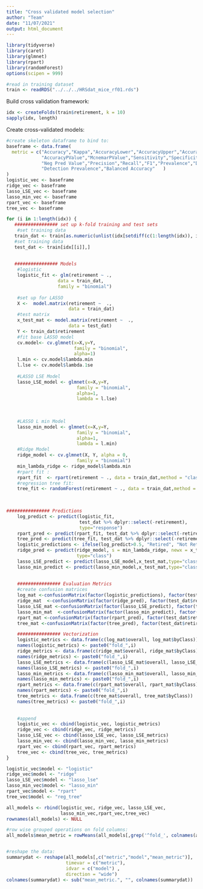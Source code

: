 ```yaml
---
title: "Cross validated model selection"
author: "Team"
date: "11/07/2021"
output: html_document
---
```


```r
library(tidyverse)
library(caret)
library(glmnet)
library(rpart)
library(randomForest)
options(scipen = 999)
```

```r
#read in training dataset
train <- readRDS("../../../HRSdat_mice_rf01.rds")
```


Build cross validation framework: 

```r
idx <- createFolds(train$retirement, k = 10)
sapply(idx, length)
```


Create cross-validated models:  
```r
#create skeleton dataframe to bind to:
baseframe <- data.frame(
  metric = c("Accuracy","Kappa","AccuracyLower","AccuracyUpper","AccuracyNull",
             "AccuracyPValue","McnemarPValue","Sensitivity","Specificity","Pos Pred Value",
             "Neg Pred Value","Precision","Recall","F1","Prevalence","Detection Rate",
             "Detection Prevalence","Balanced Accuracy"   )
)
logistic_vec <- baseframe
ridge_vec <- baseframe
lasso_LSE_vec <- baseframe
lasso_min_vec <- baseframe
rpart_vec <- baseframe
tree_vec <- baseframe

for (i in 1:length(idx)) {
   ################ set up k-fold training and test sets
    #set training data
   train_dat <- train[as.numeric(unlist(idx[setdiff(c(1:length(idx)), i)])), ]
   #set training data
   test_dat <- train[idx[[i]],]
    
   
   ################ Models
    #logistic
    logistic_fit <- glm(retirement ~ ., 
                   data = train_dat,
                   family = "binomial")
    
    #set up for LASSO
    X <-  model.matrix(retirement ~  ., 
                       data = train_dat)
    #test matrix
    x_test_mat <- model.matrix(retirement ~  ., 
                       data = test_dat)
    Y <- train_dat$retirement
    #fit base LASSO model
    cv.model<- cv.glmnet(x=X,y=Y, 
                         family = "binomial", 
                         alpha=1)  
    l.min <- cv.model$lambda.min
    l.lse <- cv.model$lambda.1se
    
    #LASSO LSE Model
    lasso_LSE_model <- glmnet(x=X,y=Y, 
                          family = "binomial", 
                          alpha=1, 
                          lambda = l.lse)
    
    
    
    #LASSO L min Model
    lasso_min_model <- glmnet(x=X,y=Y, 
                          family = "binomial", 
                          alpha=1, 
                          lambda = l.min)
    #Ridge Model
    ridge_model <- cv.glmnet(X, Y, alpha = 0,
                          family = "binomial")
    min_lambda_ridge <- ridge_model$lambda.min
    #rpart fit :
    rpart_fit  <- rpart(retirement ~ ., data = train_dat,method = "class")
    #regression tree fit: 
    tree_fit <- randomForest(retirement ~ ., data = train_dat,method = "class")

    
    
################ Predictions
    log_predict <- predict(logistic_fit, 
                           test_dat %>% dplyr::select(-retirement),
                           type="response")
    rpart_pred <- predict(rpart_fit, test_dat %>% dplyr::select(-retirement), type = "class")
    tree_pred <- predict(tree_fit, test_dat %>% dplyr::select(-retirement), type = "class")
    logistic_predictions <- ifelse(log_predict>0.5, "Retired", "Not Retired")
    ridge_pred <- predict(ridge_model, s = min_lambda_ridge, newx = x_test_mat,
                          type="class")
    lasso_LSE_predict <- predict(lasso_LSE_model,x_test_mat,type="class")
    lasso_min_predict <- predict(lasso_min_model,x_test_mat,type="class")
  
    
    ################ Evaluation Metrics
    #create confusion matrices
    log_mat <-confusionMatrix(factor(logistic_predictions), factor(test_dat$retirement))
    ridge_mat  <-confusionMatrix(factor(ridge_pred), factor(test_dat$retirement))
    lasso_LSE_mat <-confusionMatrix(factor(lasso_LSE_predict), factor(test_dat$retirement))
    lasso_min_mat  <-confusionMatrix(factor(lasso_min_predict), factor(test_dat$retirement))
    rpart_mat <-confusionMatrix(factor(rpart_pred), factor(test_dat$retirement))
    tree_mat <-confusionMatrix(factor(tree_pred), factor(test_dat$retirement))

    ################ Vectorization
    logistic_metrics <- data.frame(c(log_mat$overall, log_mat$byClass))
    names(logistic_metrics) <- paste0("fold_",i)
    ridge_metrics <- data.frame(c(ridge_mat$overall, ridge_mat$byClass))
    names(ridge_metrics) <- paste0("fold_",i)
    lasso_LSE_metrics <- data.frame(c(lasso_LSE_mat$overall, lasso_LSE_mat$byClass))
    names(lasso_LSE_metrics) <- paste0("fold_",i)
    lasso_min_metrics <- data.frame(c(lasso_min_mat$overall, lasso_min_mat$byClass))
    names(lasso_min_metrics) <- paste0("fold_",i)
    rpart_metrics <- data.frame(c(rpart_mat$overall, rpart_mat$byClass))
    names(rpart_metrics) <- paste0("fold_",i)
    tree_metrics <- data.frame(c(tree_mat$overall, tree_mat$byClass))
    names(tree_metrics) <- paste0("fold_",i)
    
    
    #append
    logistic_vec <- cbind(logistic_vec, logistic_metrics)
    ridge_vec <- cbind(ridge_vec, ridge_metrics)
    lasso_LSE_vec <- cbind(lasso_LSE_vec, lasso_LSE_metrics)
    lasso_min_vec <- cbind(lasso_min_vec, lasso_min_metrics)
    rpart_vec <- cbind(rpart_vec, rpart_metrics)
    tree_vec <- cbind(tree_vec, tree_metrics)
}

```



```r
logistic_vec$model <- "logistic"
ridge_vec$model <- "ridge"
lasso_LSE_vec$model <- "lasso_lse"
lasso_min_vec$model <- "lasso_min"
rpart_vec$model <- "rpart"
tree_vec$model <- "reg_tree"

all_models <- rbind(logistic_vec, ridge_vec, lasso_LSE_vec,
                    lasso_min_vec,rpart_vec,tree_vec)
rownames(all_models) <- NULL

#row wise grouped operations on fold columns:
all_models$mean_metric = rowMeans(all_models[,grep('^fold_', colnames(all_models))])


#reshape the data: 
summarydat <- reshape(all_models[,c("metric","model","mean_metric")], 
                      timevar = c("metric"),
                      idvar = c("model") ,
                      direction = "wide")
colnames(summarydat) <- sub("mean_metric.", "", colnames(summarydat))

```

